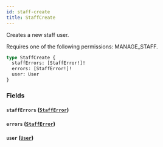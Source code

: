 ```yaml
---
id: staff-create
title: StaffCreate
---
```



Creates a new staff user. 

Requires one of the following permissions: MANAGE_STAFF.

```graphql
type StaffCreate {
  staffErrors: [StaffError!]!
  errors: [StaffError!]!
  user: User
}
```


### Fields

#### `staffErrors` ([`StaffError`](../../../developer/api-reference/objects/staff-error))




#### `errors` ([`StaffError`](../../../developer/api-reference/objects/staff-error))




#### `user` ([`User`](../../../developer/api-reference/objects/user))






